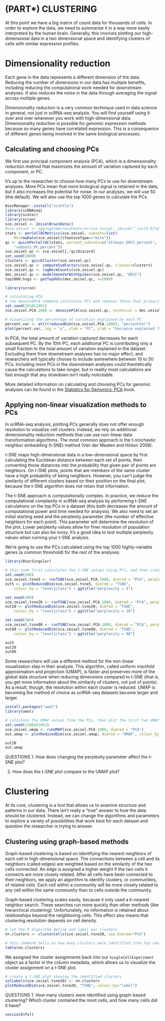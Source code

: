 # (PART\*) CLUSTERING {-}

At this point we have a big matrix of count data for thousands of cells. In order to explore the data, we need to summarize it in a way more easily interpreted by the human brain. Generally, this involves plotting our high-dimensional data in a two dimensional space and identifying clusters of cells with similar expression profiles. 

# Dimensionality reduction

Each gene in the data represents a different dimension of the data. Reducing the number of dimensions in our data has multiple benefits, including reducing the computational work needed for downstream analyses. It also reduces the noise in the data through averaging the signal across multiple genes. 

Dimensionality reduction is a very common technique used in data science in general, not just in scRNA-seq analysis. You will find yourself using it over and over whenever you work with high-dimensional data. Dimensionality reduction is possible for genomic expression methods because so many genes have correlated expression. This is a consequence of different genes being involved in the same biological processes.
 

## Calculating and choosing PCs

We first use principal component analysis (PCA), which is a dimensionality reduction method that maximizes the amount of variation captured by each component, or PC. 

It's up to the researcher to choose how many PCs to use for downstream analyses. More PCs mean that more biological signal is retained in the data, but it also increases the potential for noise. In our analyses, we will use 50 (the default). We will also use the top 1000 genes to calculate the PCs.

```r
BiocManager::install("scuttle")
library(scRNAseq)
library(scater)
library(scran)
sce.zeisel <- ZeiselBrainData()
#sce.zeisel <- aggregateAcrossFeatures(sce.zeisel, id=sub("_loc[0-9]+$", "", rownames(sce.zeisel)))
stats <- perCellQCMetrics(sce.zeisel, subsets=list(
    Mt=rowData(sce.zeisel)$featureType=="mito"))
qc <- quickPerCellQC(stats, percent_subsets=c("altexps_ERCC_percent", 
    "subsets_Mt_percent"))
sce.zeisel.qc <- sce.zeisel[,!qc$discard]
set.seed(1000)
clusters <- quickCluster(sce.zeisel.qc)
sce.zeisel.qc <- computeSumFactors(sce.zeisel.qc, cluster=clusters) 
sce.zeisel.qc <- logNormCounts(sce.zeisel.qc)
dec.zeisel.qc <- modelGeneVarWithSpikes(sce.zeisel.qc, "ERCC")
top1000.hvgs <- getTopHVGs(dec.zeisel.qc, n=1000)
```

```r
library(scran)

# calculating PCA
# the denoisePCA command calculates PCs and removes those that primarily capture technical noise
set.seed(101011001)
sce.zeisel.PCA.1000 <- denoisePCA(sce.zeisel.qc, technical = dec.zeisel.qc, subset.row = top1000.hvgs) #the technical option tells R where to find information about how much of the variation is attributed to "technical", or non-biological, sources

# visualizing the percentage of variation explained by each PC
percent.var <- attr(reducedDim(sce.zeisel.PCA.1000), "percentVar")
plot(percent.var, log = "y", xlab = "PC", ylab = "Variance explained (%)")
```

In PCA, the total amount of variation captured decreases for each subsequent PC. By the 10th PC, each additional PC is contributing only a small fraction to the total amount of variation explained in the dataset. Excluding them from downstream analyses has no major effect, and researchers will typically choose to include somewhere between 10 to 50 PCs. Including more PCs in the downstream analyses could theoretically cause the calculations to take longer, but in reality most calculations are fast enough that any slowdown isn't really noticeable.

More detailed information on calculating and choosing PCs for genomic analyses can be found in the [Statistics for Genomics: PCA](https://jhudatascience.org/GDSCN_Book_Statistics_for_Genomics_PCA/) book.

## Applying non-linear visualization methods to PCs

In scRNA-seq analysis, plotting PCs generally does not offer enough resolution to visualize cell clusters. Instead, we rely on additional dimensionality reduction methods that can use non-linear data transformation algorithms. The most common approach is the t-stochastic neighbor embedding (t-SNE) method (Van der Maaten and Hinton 2008). 

t-SNE maps high-dimensional data in a low-dimensional space by first calculating the Euclidean distance between each set of points, then converting those distances into the probability that given pair of points are neighbors. On t-SNE plots, points that are members of the same cluster have a high probability of being neighbors. However, you can't judge the similarity of different clusters based on their position on the final plot, because the t-SNE algorithm does not retain that information.

The t-SNE approach is computationally complex. In practice, we reduce the computational complexity in scRNA-seq analysis by performing t-SNE calculations on the top PCs in a dataset (this both decreases the amount of computational power and time needed for analysis). We also need to set an initial starting seed and the perplexity parameter (the number of effective neighbors for each point). This parameter  will determine the resolution of the plot. Lower perplexity values allow for finer resolution of population structure but can also be noisy.  It's a good idea to test multiple perplexity values when running your t-SNE analysis.

We're going to use the PCs calculated using the top 1000 highly-variable genes (a common threshold) for the rest of the analyses.

```r
library(BiocSingular)

# this code first calculates the t-SNE values using PCs, and then creates a plot of the first two t-SNE dimensions
set.seed(100)
sce.zeisel.tsne5 <- runTSNE(sce.zeisel.PCA.1000, dimred = "PCA", perplexity = 5)
out5 <- plotReducedDim(sce.zeisel.tsne5, dimred = "TSNE",
    colour_by = "level1class") + ggtitle("perplexity = 5")

set.seed(100)
sce.zeisel.tsne20 <- runTSNE(sce.zeisel.PCA.1000, dimred = "PCA", perplexity = 20)
out20 <- plotReducedDim(sce.zeisel.tsne20, dimred = "TSNE",
    colour_by = "level1class") + ggtitle("perplexity = 20")

set.seed(100)
sce.zeisel.tsne80 <- runTSNE(sce.zeisel.PCA.1000, dimred = "PCA", perplexity = 80)
out80 <- plotReducedDim(sce.zeisel.tsne80, dimred = "TSNE", 
    colour_by = "level1class") + ggtitle("perplexity = 80")

out5
out20
out80
```

Some researchers will use a different method for the non-linear visualization step in their analysis. This algorithm, called uniform manifold approximation and projection (UMAP), is faster and preserves more of the global data structure when reducing dimensions compared to t-SNE (that is, you get more information about the similarity of clusters, not just of points). As a result, though, the resolution within each cluster is reduced. UMAP is becoming the method of choice as scRNA-seq datasets become larger and larger.

```r
install.packages("uwot")
library(uwot)
```

```r

# calculate the UMAP values from the PCs, then plot the first two UMAP dimensions
set.seed(1100101001)
sce.zeisel.umap <- runUMAP(sce.zeisel.PCA.1000, dimred = "PCA")
out.umap <- plotReducedDim(sce.zeisel.umap, dimred = "UMAP", colour_by = "level1class") + ggtitle("UMAP")

out20
out.umap
```

::: {.reflection}
QUESTIONS
1. How does changing the perplexity parameter affect the t-SNE plot?

2. How does the t-SNE plot compare to the UMAP plot?
:::

# Clustering

At its core, clustering is a tool that allows us to examine structure and patterns in our data. There isn't really a "true" answer to how the data should be clustered. Instead, we can change the algorithms and parameters to explore a variety of possibilities that work best for each dataset and question the researcher is trying to answer. 

## Clustering using graph-based methods

Graph-based clustering is based on identifying the nearest neighbors of each cell in high-dimensional space. The connections between a cell and its neighbors (called edges) are weighted based on the similarity of the two cells connected. An edge is assigned a higher weight if the two cells it connects are more closely related. After all cells have been connected to their neighbors, we apply an algorithm to identify clusters, or communities, of related cells. Each cell within a community will be more closely related to any cell within the same community than to cells outside the community.

Graph-based clustering scales easily, because it only used a _k_-nearest neighbor search. These searches run more quickly than other methods (like hierarchical clustering). Unfortunately, no information is retained about relationships beyond the neighboring cells. This effect also means that clustering resolution depends on cell density.

```r
# let the R algorithm define and label our clusters
nn.clusters <- clusterCells(sce.zeisel.tsne20, use.dimred="PCA")

# this command tells us how many clusters were identified (the top row) and how many cells belong to each cluster (the bottom row)
table(nn.clusters)
```

We assigned the cluster assignments back into our `SingleCellExperiment` object as a factor in the column metadata, which allows us to visualize the cluster assignment on a t-SNE plot.

```r
# create a t-SNE plot showing the identified clusters
colLabels(sce.zeisel.tsne20) <- nn.clusters
plotReducedDim(sce.zeisel.tsne20, "TSNE", colour_by="label")
```


:::{.reflection}
QUESTIONS
1. How many clusters were identified using graph-based clustering? Which cluster contained the most cells, and how many cells did it have?
:::

```r
sessionInfo()
```
